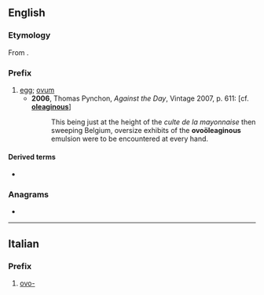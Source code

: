 {{also|ovo|óvo|óvó}}
==English==

===Etymology===
From {{etyl|la|en}} {{m|la|ovum||egg}}.

===Prefix===
{{en-prefix}}

# [[egg]]; [[ovum]]
#* '''2006''', Thomas Pynchon, ''Against the Day'', Vintage 2007, p. 611: [cf. '''[[oleaginous]]''']
#*: This being just at the height of the ''culte de la mayonnaise'' then sweeping Belgium, oversize exhibits of the '''ovoöleaginous''' emulsion were to be encountered at every hand.

====Derived terms====
* {{l|en|ovopathy}}

===Anagrams===
* {{anagrams|en|a=oov|OOV}}

----

==Italian==

===Prefix===
{{head|it|prefixes}}

# [[#English|ovo-]]